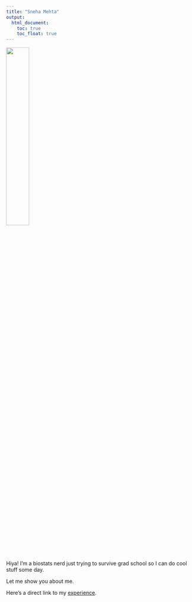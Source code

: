 ```yaml
---
title: "Sneha Mehta"
output: 
  html_document:
    toc: true
    toc_float: true
---
```


<img src="Image.jpg" style="width:35%">

Hiya! I'm a biostats nerd just trying to survive grad school so I can do cool stuff some day.

Let me show you about me.

Here's a direct link to my [experience](Experience.html).




